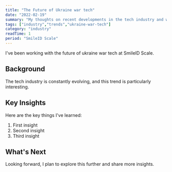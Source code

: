```yaml
---
title: "The Future of Ukraine war tech"
date: "2022-02-19"
summary: "My thoughts on recent developments in the tech industry and what they mean for developers."
tags: ["industry","trends","ukraine-war-tech"]
category: "industry"
readTime: 1
period: "SmileID Scale"
---
```


I've been working with the future of ukraine war tech at SmileID Scale.

## Background

The tech industry is constantly evolving, and this trend is particularly interesting.

## Key Insights

Here are the key things I've learned:

1. First insight
2. Second insight
3. Third insight

## What's Next

Looking forward, I plan to explore this further and share more insights.

